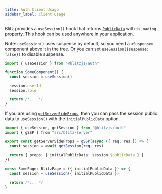 ```yaml
---
title: Auth Client Usage
sidebar_label: Client Usage
---
```


Blitz provides a `useSession()` hook that returns
[`PublicData`](#publicdata) with `isLoading` property. This hook can be
used anywhere in your application.

Note: `useSession()` uses suspense by default, so you need a `<Suspense>`
component above it in the tree. Or you can set
`useSession({suspense: false})` to disable suspense.

```ts
import { useSession } from "@blitzjs/auth"

function SomeComponent() {
  const session = useSession()

  session.userId
  session.role

  return /*... */
}
```

If you are using
[`getServerSideProps`](https://nextjs.org/docs/basic-features/data-fetching/get-server-side-props),
then you can pass the session public data to `useSession()` with the
`initialPublicData` option.

```ts
import { useSession, getSession } from "@blitzjs/auth"
import { gSSP } from "src/blitz-server"

export const getServerSideProps = gSSP(async ({ req, res }) => {
  const session = await getSession(req, res)

  return { props: { initialPublicData: session.$publicData } }
})

const SomePage: BlitzPage = ({ initialPublicData }) => {
  const session = useSession({ initialPublicData })

  return /*... */
}
```
